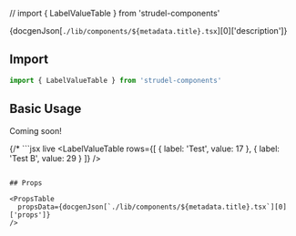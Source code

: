 // import { LabelValueTable } from 'strudel-components'

{docgenJson[`./lib/components/${metadata.title}.tsx`][0]['description']}
<br />

## Import

```jsx
import { LabelValueTable } from 'strudel-components'
```

## Basic Usage

Coming soon!

{/* ```jsx live
<LabelValueTable 
  rows={[
    {
      label: 'Test',
      value: 17
    },
    {
      label: 'Test B',
      value: 29
    }
  ]}
/>
``` */}

## Props

<PropsTable 
  propsData={docgenJson[`./lib/components/${metadata.title}.tsx`][0]['props']} 
/>